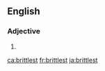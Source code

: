 ==English==

===Adjective===
{{head|en|adjective superlative form}}

# {{en-superlative of|brittle}}

[[ca:brittlest]]
[[fr:brittlest]]
[[ja:brittlest]]